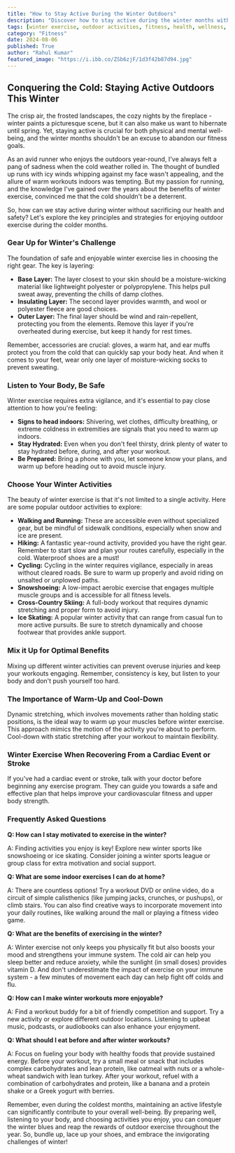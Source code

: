 ```yaml
---
title: "How to Stay Active During the Winter Outdoors"
description: "Discover how to stay active during the winter months without sacrificing your health and safety. This blog post provides essential tips for choosing the right gear, staying hydrated, warming up properly, and exploring various winter activities like hiking, snowshoeing, and cross-country skiing."
tags: [winter exercise, outdoor activities, fitness, health, wellness, hiking, snowshoeing, cross-country skiing, running, walking, cycling]
category: "Fitness"
date: 2024-08-06
published: True
author: "Rahul Kumar"
featured_image: "https://i.ibb.co/ZSb6zjF/1d3f42b87d94.jpg"
---
```


## Conquering the Cold: Staying Active Outdoors This Winter

The crisp air, the frosted landscapes, the cozy nights by the fireplace - winter paints a picturesque scene, but it can also make us want to hibernate until spring. Yet, staying active is crucial for both physical and mental well-being, and the winter months shouldn't be an excuse to abandon our fitness goals. 

As an avid runner who enjoys the outdoors year-round, I've always felt a pang of sadness when the cold weather rolled in. The thought of bundled up runs with icy winds whipping against my face wasn't appealing, and the allure of warm workouts indoors was tempting. But my passion for running, and the knowledge I've gained over the years about the benefits of winter exercise, convinced me that the cold shouldn't be a deterrent.

So, how can we stay active during winter without sacrificing our health and safety? Let's explore the key principles and strategies for enjoying outdoor exercise during the colder months. 

### Gear Up for Winter's Challenge

The foundation of safe and enjoyable winter exercise lies in choosing the right gear. The key is layering:

* **Base Layer:** The layer closest to your skin should be a moisture-wicking material like lightweight polyester or polypropylene. This helps pull sweat away, preventing the chills of damp clothes.
* **Insulating Layer:** The second layer provides warmth, and wool or polyester fleece are good choices. 
* **Outer Layer:** The final layer should be wind and rain-repellent, protecting you from the elements. Remove this layer if you're overheated during exercise, but keep it handy for rest times.

Remember, accessories are crucial: gloves, a warm hat, and ear muffs protect you from the cold that can quickly sap your body heat. And when it comes to your feet, wear only one layer of moisture-wicking socks to prevent sweating.

###  Listen to Your Body, Be Safe

Winter exercise requires extra vigilance, and it's essential to pay close attention to how you're feeling: 

* **Signs to head indoors:** Shivering, wet clothes, difficulty breathing, or extreme coldness in extremities are signals that you need to warm up indoors.
* **Stay Hydrated:**  Even when you don't feel thirsty, drink plenty of water to stay hydrated before, during, and after your workout.
* **Be Prepared:** Bring a phone with you, let someone know your plans, and warm up before heading out to avoid muscle injury.

### Choose Your Winter Activities

The beauty of winter exercise is that it's not limited to a single activity.  Here are some popular outdoor activities to explore:

* **Walking and Running:** These are accessible even without specialized gear, but be mindful of sidewalk conditions, especially when snow and ice are present.
* **Hiking:**  A fantastic year-round activity, provided you have the right gear. Remember to start slow and plan your routes carefully, especially in the cold. Waterproof shoes are a must!
* **Cycling:**  Cycling in the winter requires vigilance, especially in areas without cleared roads. Be sure to warm up properly and avoid riding on unsalted or unplowed paths.
* **Snowshoeing:** A low-impact aerobic exercise that engages multiple muscle groups and is accessible for all fitness levels. 
* **Cross-Country Skiing:**  A full-body workout that requires dynamic stretching and proper form to avoid injury. 
* **Ice Skating:**  A popular winter activity that can range from casual fun to more active pursuits.  Be sure to stretch dynamically and choose footwear that provides ankle support.

### Mix it Up for Optimal Benefits

Mixing up different winter activities can prevent overuse injuries and keep your workouts engaging. Remember, consistency is key, but listen to your body and don't push yourself too hard.

### The Importance of Warm-Up and Cool-Down

Dynamic stretching, which involves movements rather than holding static positions, is the ideal way to warm up your muscles before winter exercise. This approach mimics the motion of the activity you're about to perform.  Cool-down with static stretching after your workout to maintain flexibility.

###  Winter Exercise When Recovering From a Cardiac Event or Stroke

If you've had a cardiac event or stroke, talk with your doctor before beginning any exercise program.  They can guide you towards a safe and effective plan that helps improve your cardiovascular fitness and upper body strength.

### Frequently Asked Questions

**Q: How can I stay motivated to exercise in the winter?**

A:  Finding activities you enjoy is key!  Explore new winter sports like snowshoeing or ice skating.  Consider joining a winter sports league or group class for extra motivation and social support.

**Q: What are some indoor exercises I can do at home?**

A: There are countless options! Try a workout DVD or online video, do a circuit of simple calisthenics (like jumping jacks, crunches, or pushups), or climb stairs.  You can also find creative ways to incorporate movement into your daily routines, like walking around the mall or playing a fitness video game.

**Q: What are the benefits of exercising in the winter?**

A:  Winter exercise not only keeps you physically fit but also boosts your mood and strengthens your immune system. The cold air can help you sleep better and reduce anxiety, while the sunlight (in small doses) provides vitamin D. And don't underestimate the impact of exercise on your immune system - a few minutes of movement each day can help fight off colds and flu.

**Q: How can I make winter workouts more enjoyable?**

A: Find a workout buddy for a bit of friendly competition and support.  Try a new activity or explore different outdoor locations.  Listening to upbeat music, podcasts, or audiobooks can also enhance your enjoyment. 

**Q: What should I eat before and after winter workouts?**

A:  Focus on fueling your body with healthy foods that provide sustained energy.  Before your workout, try a small meal or snack that includes complex carbohydrates and lean protein, like oatmeal with nuts or a whole-wheat sandwich with lean turkey.  After your workout, refuel with a combination of carbohydrates and protein, like a banana and a protein shake or a Greek yogurt with berries.

Remember, even during the coldest months, maintaining an active lifestyle can significantly contribute to your overall well-being.  By preparing well, listening to your body, and choosing activities you enjoy, you can conquer the winter blues and reap the rewards of outdoor exercise throughout the year.  So, bundle up, lace up your shoes, and embrace the invigorating challenges of winter! 